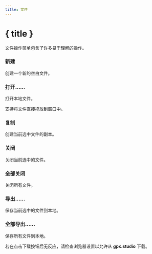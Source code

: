 ```yaml
---
title: 文件
---
```


<script lang="ts">
</script>

# { title }

文件操作菜单包含了许多易于理解的操作。

### <Plus size="16" class="inline-block" style="margin-bottom: 2px" /> 新建

创建一个新的空白文件。

### <FolderOpen size="16" class="inline-block" style="margin-bottom: 2px" /> 打开……

打开本地文件。 

<DocsNote>

支持将文件直接拖放到窗口中。

</DocsNote>

### <Copy size="16" class="inline-block" style="margin-bottom: 2px" /> 复制

创建当前选中文件的副本。

### <FileX size="16" class="inline-block" style="margin-bottom: 2px" /> 关闭

关闭当前选中的文件。

### <FileX size="16" class="inline-block" style="margin-bottom: 2px" /> 全部关闭

关闭所有文件。

### <Download size="16" class="inline-block" style="margin-bottom: 2px" /> 导出……

保存当前选中的文件到本地。

### <Download size="16" class="inline-block" style="margin-bottom: 2px" /> 全部导出……

保存所有文件到本地。

<DocsNote type="warning">

若在点击下载按钮后无反应，请检查浏览器设置以允许从 <b>gpx.studio</b> 下载。

</DocsNote>
